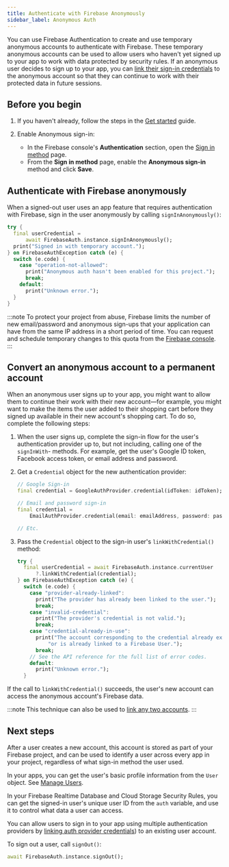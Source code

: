 ```yaml
---
title: Authenticate with Firebase Anonymously
sidebar_label: Anonymous Auth
---
```


You can use Firebase Authentication to create and use temporary anonymous accounts
to authenticate with Firebase. These temporary anonymous accounts can be used to
allow users who haven't yet signed up to your app to work with data protected
by security rules. If an anonymous user decides to sign up to your app, you can
[link their sign-in credentials](account-linking) to the anonymous account so
that they can continue to work with their protected data in future sessions.

## Before you begin

1.  If you haven't already, follow the steps in the [Get started](start) guide.

1.  Enable Anonymous sign-in:

    - In the Firebase console's **Authentication** section, open the
      [Sign in method](https://console.firebase.google.com/project/_/authentication/providers)
      page.
    - From the **Sign in method** page, enable the **Anonymous sign-in**
      method and click **Save**.

## Authenticate with Firebase anonymously

When a signed-out user uses an app feature that requires authentication with
Firebase, sign in the user anonymously by calling `signInAnonymously()`:

```dart
try {
  final userCredential =
      await FirebaseAuth.instance.signInAnonymously();
  print("Signed in with temporary account.");
} on FirebaseAuthException catch (e) {
  switch (e.code) {
    case "operation-not-allowed":
      print("Anonymous auth hasn't been enabled for this project.");
      break;
    default:
      print("Unknown error.");
  }
}
```

:::note
To protect your project from abuse, Firebase limits the number of new
email/password and anonymous sign-ups that your application can have from the
same IP address in a short period of time. You can request and schedule
temporary changes to this quota from the
[Firebase console](https://console.firebase.google.com/project/_/authentication/providers).
:::

## Convert an anonymous account to a permanent account

When an anonymous user signs up to your app, you might want to allow them to
continue their work with their new account&mdash;for example, you might want to
make the items the user added to their shopping cart before they signed up
available in their new account's shopping cart. To do so, complete the following
steps:

1.  When the user signs up, complete the sign-in flow for the user's
    authentication provider up to, but not including, calling one of the
    `signInWith`- methods. For example, get the user's Google ID token,
    Facebook access token, or email address and password.

1.  Get a `Credential` object for the new authentication provider:

    ```dart
    // Google Sign-in
    final credential = GoogleAuthProvider.credential(idToken: idToken);

    // Email and password sign-in
    final credential =
        EmailAuthProvider.credential(email: emailAddress, password: password);
    
    // Etc.
    ```

1.  Pass the `Credential` object to the sign-in user's `linkWithCredential()`
    method:

    ```dart
    try {
      final userCredential = await FirebaseAuth.instance.currentUser
          ?.linkWithCredential(credential);
    } on FirebaseAuthException catch (e) {
      switch (e.code) {
        case "provider-already-linked":
          print("The provider has already been linked to the user.");
          break;
        case "invalid-credential":
          print("The provider's credential is not valid.");
          break;
        case "credential-already-in-use":
          print("The account corresponding to the credential already exists, "
              "or is already linked to a Firebase User.");
          break;
        // See the API reference for the full list of error codes.
        default:
          print("Unknown error.");
      }
      ```

If the call to `linkWithCredential()` succeeds, the user's new account can
access the anonymous account's Firebase data.

:::note
This technique can also be used to [link any two accounts](account-linking).
:::


## Next steps

After a user creates a new account, this account is stored as part of your
Firebase project, and can be used to identify a user across every app in your
project, regardless of what sign-in method the user used.

In your apps, you can get the user's basic profile information from the
`User` object. See [Manage Users](manage-users).

In your Firebase Realtime Database and Cloud Storage Security Rules, you can
get the signed-in user's unique user ID from the `auth` variable, and use it to
control what data a user can access.

You can allow users to sign in to your app using multiple authentication
providers by [linking auth provider credentials](account-linking)) to an
existing user account.

To sign out a user, call `signOut()`:

```dart
await FirebaseAuth.instance.signOut();
```
